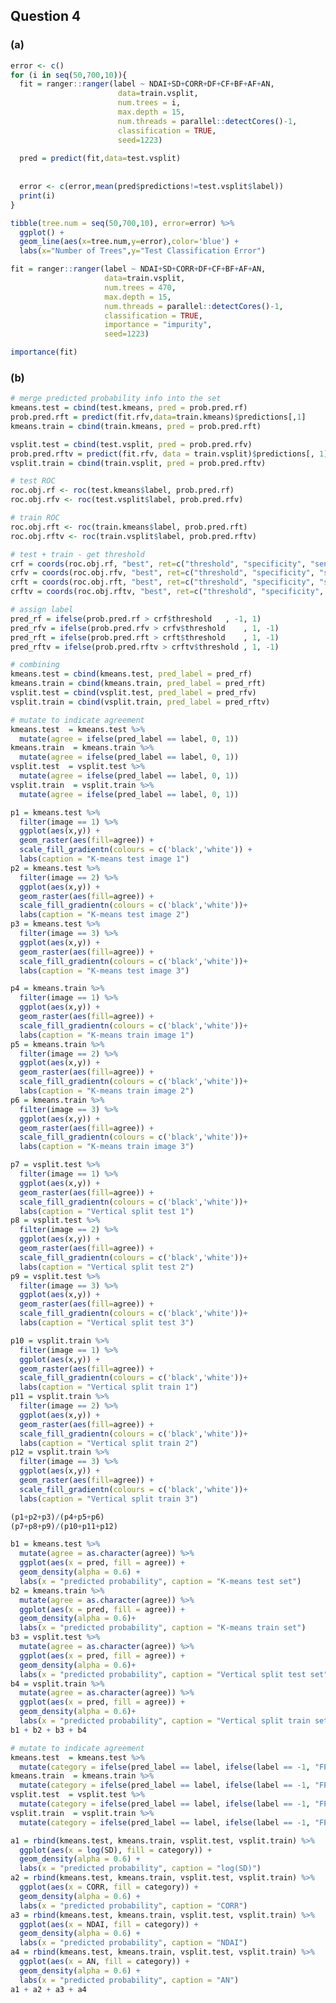 ## Question 4

### (a)

```r
error <- c()
for (i in seq(50,700,10)){
  fit = ranger::ranger(label ~ NDAI+SD+CORR+DF+CF+BF+AF+AN,
                        data=train.vsplit,
                        num.trees = i,
                        max.depth = 15, 
                        num.threads = parallel::detectCores()-1,
                        classification = TRUE,
                        seed=1223)
  
  pred = predict(fit,data=test.vsplit)
  
  
  error <- c(error,mean(pred$predictions!=test.vsplit$label))
  print(i)
}

tibble(tree.num = seq(50,700,10), error=error) %>%
  ggplot() +
  geom_line(aes(x=tree.num,y=error),color='blue') +
  labs(x="Number of Trees",y="Test Classification Error")
```

```r
fit = ranger::ranger(label ~ NDAI+SD+CORR+DF+CF+BF+AF+AN,
                     data=train.vsplit,
                     num.trees = 470,
                     max.depth = 15, 
                     num.threads = parallel::detectCores()-1,
                     classification = TRUE,
                     importance = "impurity",
                     seed=1223)

importance(fit)
```

### (b)

```r
# merge predicted probability info into the set
kmeans.test = cbind(test.kmeans, pred = prob.pred.rf)
prob.pred.rft = predict(fit.rfv,data=train.kmeans)$predictions[,1]
kmeans.train = cbind(train.kmeans, pred = prob.pred.rft)

vsplit.test = cbind(test.vsplit, pred = prob.pred.rfv)
prob.pred.rftv = predict(fit.rfv, data = train.vsplit)$predictions[, 1]
vsplit.train = cbind(train.vsplit, pred = prob.pred.rftv)
```

```r
# test ROC
roc.obj.rf <- roc(test.kmeans$label, prob.pred.rf)
roc.obj.rfv <- roc(test.vsplit$label, prob.pred.rfv)

# train ROC
roc.obj.rft <- roc(train.kmeans$label, prob.pred.rft)
roc.obj.rftv <- roc(train.vsplit$label, prob.pred.rftv)

# test + train - get threshold
crf = coords(roc.obj.rf, "best", ret=c("threshold", "specificity", "sensitivity"))
crfv = coords(roc.obj.rfv, "best", ret=c("threshold", "specificity", "sensitivity"))
crft = coords(roc.obj.rft, "best", ret=c("threshold", "specificity", "sensitivity"))
crftv = coords(roc.obj.rftv, "best", ret=c("threshold", "specificity", "sensitivity"))

# assign label
pred_rf = ifelse(prob.pred.rf > crf$threshold	, -1, 1)
pred_rfv = ifelse(prob.pred.rfv > crfv$threshold	, 1, -1)
pred_rft = ifelse(prob.pred.rft > crft$threshold	, 1, -1)
pred_rftv = ifelse(prob.pred.rftv > crftv$threshold	, 1, -1)

# combining
kmeans.test = cbind(kmeans.test, pred_label = pred_rf)
kmeans.train = cbind(kmeans.train, pred_label = pred_rft)
vsplit.test = cbind(vsplit.test, pred_label = pred_rfv)
vsplit.train = cbind(vsplit.train, pred_label = pred_rftv)

# mutate to indicate agreement
kmeans.test  = kmeans.test %>%
  mutate(agree = ifelse(pred_label == label, 0, 1))
kmeans.train  = kmeans.train %>%
  mutate(agree = ifelse(pred_label == label, 0, 1))
vsplit.test  = vsplit.test %>%
  mutate(agree = ifelse(pred_label == label, 0, 1))
vsplit.train  = vsplit.train %>%
  mutate(agree = ifelse(pred_label == label, 0, 1))
```


```r
p1 = kmeans.test %>%
  filter(image == 1) %>%
  ggplot(aes(x,y)) +
  geom_raster(aes(fill=agree)) +
  scale_fill_gradientn(colours = c('black','white')) +
  labs(caption = "K-means test image 1")
p2 = kmeans.test %>%
  filter(image == 2) %>%
  ggplot(aes(x,y)) +
  geom_raster(aes(fill=agree)) +
  scale_fill_gradientn(colours = c('black','white'))+
  labs(caption = "K-means test image 2")
p3 = kmeans.test %>%
  filter(image == 3) %>%
  ggplot(aes(x,y)) +
  geom_raster(aes(fill=agree)) +
  scale_fill_gradientn(colours = c('black','white'))+
  labs(caption = "K-means test image 3")

p4 = kmeans.train %>%
  filter(image == 1) %>%
  ggplot(aes(x,y)) +
  geom_raster(aes(fill=agree)) +
  scale_fill_gradientn(colours = c('black','white'))+
  labs(caption = "K-means train image 1")
p5 = kmeans.train %>%
  filter(image == 2) %>%
  ggplot(aes(x,y)) +
  geom_raster(aes(fill=agree)) +
  scale_fill_gradientn(colours = c('black','white'))+
  labs(caption = "K-means train image 2")
p6 = kmeans.train %>%
  filter(image == 3) %>%
  ggplot(aes(x,y)) +
  geom_raster(aes(fill=agree)) +
  scale_fill_gradientn(colours = c('black','white'))+
  labs(caption = "K-means train image 3")

p7 = vsplit.test %>%
  filter(image == 1) %>%
  ggplot(aes(x,y)) +
  geom_raster(aes(fill=agree)) +
  scale_fill_gradientn(colours = c('black','white'))+
  labs(caption = "Vertical split test 1")
p8 = vsplit.test %>%
  filter(image == 2) %>%
  ggplot(aes(x,y)) +
  geom_raster(aes(fill=agree)) +
  scale_fill_gradientn(colours = c('black','white'))+
  labs(caption = "Vertical split test 2")
p9 = vsplit.test %>%
  filter(image == 3) %>%
  ggplot(aes(x,y)) +
  geom_raster(aes(fill=agree)) +
  scale_fill_gradientn(colours = c('black','white'))+
  labs(caption = "Vertical split test 3")

p10 = vsplit.train %>%
  filter(image == 1) %>%
  ggplot(aes(x,y)) +
  geom_raster(aes(fill=agree)) +
  scale_fill_gradientn(colours = c('black','white'))+
  labs(caption = "Vertical split train 1")
p11 = vsplit.train %>%
  filter(image == 2) %>%
  ggplot(aes(x,y)) +
  geom_raster(aes(fill=agree)) +
  scale_fill_gradientn(colours = c('black','white'))+
  labs(caption = "Vertical split train 2")
p12 = vsplit.train %>%
  filter(image == 3) %>%
  ggplot(aes(x,y)) +
  geom_raster(aes(fill=agree)) +
  scale_fill_gradientn(colours = c('black','white'))+
  labs(caption = "Vertical split train 3")

(p1+p2+p3)/(p4+p5+p6)
(p7+p8+p9)/(p10+p11+p12)
```


```r
b1 = kmeans.test %>%
  mutate(agree = as.character(agree)) %>%
  ggplot(aes(x = pred, fill = agree)) +
  geom_density(alpha = 0.6) +
  labs(x = "predicted probability", caption = "K-means test set")
b2 = kmeans.train %>%
  mutate(agree = as.character(agree)) %>%
  ggplot(aes(x = pred, fill = agree)) +
  geom_density(alpha = 0.6)+
  labs(x = "predicted probability", caption = "K-means train set")
b3 = vsplit.test %>%
  mutate(agree = as.character(agree)) %>%
  ggplot(aes(x = pred, fill = agree)) +
  geom_density(alpha = 0.6)+
  labs(x = "predicted probability", caption = "Vertical split test set")
b4 = vsplit.train %>%
  mutate(agree = as.character(agree)) %>%
  ggplot(aes(x = pred, fill = agree)) +
  geom_density(alpha = 0.6)+
  labs(x = "predicted probability", caption = "Vertical split train set")
b1 + b2 + b3 + b4
```

```r
# mutate to indicate agreement
kmeans.test  = kmeans.test %>%
  mutate(category = ifelse(pred_label == label, ifelse(label == -1, "FP", "FN"), ifelse(label == 1, "TP", "TN")))
kmeans.train  = kmeans.train %>%
  mutate(category = ifelse(pred_label == label, ifelse(label == -1, "FP", "FN"), ifelse(label == 1, "TP", "TN")))
vsplit.test  = vsplit.test %>%
  mutate(category = ifelse(pred_label == label, ifelse(label == -1, "FP", "FN"), ifelse(label == 1, "TP", "TN")))
vsplit.train  = vsplit.train %>%
  mutate(category = ifelse(pred_label == label, ifelse(label == -1, "FP", "FN"), ifelse(label == 1, "TP", "TN")))
```


```r
a1 = rbind(kmeans.test, kmeans.train, vsplit.test, vsplit.train) %>%
  ggplot(aes(x = log(SD), fill = category)) +
  geom_density(alpha = 0.6) +
  labs(x = "predicted probability", caption = "log(SD)")
a2 = rbind(kmeans.test, kmeans.train, vsplit.test, vsplit.train) %>%
  ggplot(aes(x = CORR, fill = category)) +
  geom_density(alpha = 0.6) +
  labs(x = "predicted probability", caption = "CORR")
a3 = rbind(kmeans.test, kmeans.train, vsplit.test, vsplit.train) %>%
  ggplot(aes(x = NDAI, fill = category)) +
  geom_density(alpha = 0.6) +
  labs(x = "predicted probability", caption = "NDAI")
a4 = rbind(kmeans.test, kmeans.train, vsplit.test, vsplit.train) %>%
  ggplot(aes(x = AN, fill = category)) +
  geom_density(alpha = 0.6) +
  labs(x = "predicted probability", caption = "AN")
a1 + a2 + a3 + a4
```









